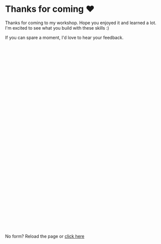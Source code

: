 # Thanks for coming ❤️

Thanks for coming to my workshop. Hope you enjoyed it and learned a lot. I'm excited to see what you build with these skills :)

If you can spare a moment, I'd love to hear your feedback.

<div
  class="typeform-widget"
  data-url="https://swizecteller.typeform.com/to/EHfncKVE"
  data-transparency="50"
  data-hide-headers="true"
  data-hide-footer="true"
  style="width: 100%; height: 600px;"
></div>

No form? Reload the page or [click here](https://swizecteller.typeform.com/to/EHfncKVE)
